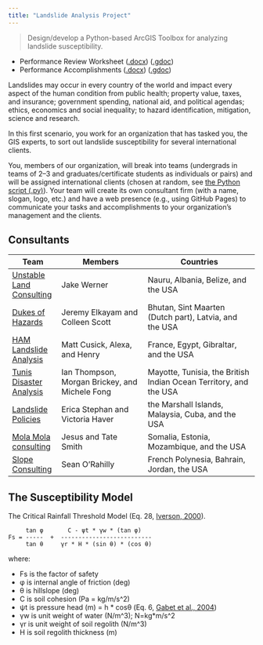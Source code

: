 ```yaml
---
title: "Landslide Analysis Project"
---
```


> Design/develop a Python-based ArcGIS Toolbox for analyzing landslide susceptibility.

- Performance Review Worksheet ([.docx][prwdocx]) ([.gdoc][prwgdoc])
- Performance Accomplishments ([.docx][padocx]) ([.gdoc][pagdoc])

Landslides may occur in every country of the world and impact every aspect of the human condition from public health; property value, taxes, and insurance; government spending, national aid, and political agendas; ethics, economics and social inequality; to hazard identification, mitigation, science and research.

In this first scenario, you work for an organization that has tasked you, the GIS experts, to sort out landslide susceptibility for several international clients.

You, members of our organization, will break into teams (undergrads in teams of 2--3 and graduates/certificate students as individuals or pairs) and will be assigned international clients (chosen at random, see [the Python script (.py)](scripts/random_country_generator.py)).
Your team will create its own consultant firm (with a name, slogan, logo, etc.) and have a web presence (e.g., using GitHub Pages) to communicate your tasks and accomplishments to your organization's management and the clients.


## Consultants

| Team | Members | Countries |
| ---- | ------- | --------- |
| [Unstable Land Consulting](https://unstable-ground-consulting.github.io/Landslide-Susceptibility/) | Jake Werner | Nauru, Albania, Belize, and the USA |
| [Dukes of Hazards](https://giraffename.github.io/) | Jeremy Elkayam and Colleen Scott | Bhutan, Sint Maarten (Dutch part), Latvia, and the USA |
| [HAM Landslide Analysis](https://hamlandslideanalysis.weebly.com/) | Matt Cusick, Alexa, and Henry | France, Egypt, Gibraltar, and the USA |
| [Tunis Disaster Analysis](https://tunisda.weebly.com/) | Ian Thompson, Morgan Brickey, and Michele Fong | Mayotte, Tunisia, the British Indian Ocean Territory, and the USA |
| [Landslide Policies](https://edgeworth-consulting.github.io/Landslide-Policies/) | Erica Stephan and Victoria Haver | the Marshall Islands, Malaysia, Cuba, and the USA |
| [Mola Mola consulting](https://molamolaconsulting.github.io/) | Jesus and Tate Smith | Somalia, Estonia, Mozambique, and the USA |
| [Slope Consulting](https://slopeconsulting.github.io/) | Sean O'Rahilly | French Polynesia, Bahrain, Jordan, the USA |


## The Susceptibility Model
The Critical Rainfall Threshold Model (Eq. 28, [Iverson, 2000](https://doi.org/10.1029/2000WR900090)).

```
     tan φ       C - ψt * γw * (tan φ)
Fs = -----  +  --------------------------
     tan θ     γr * H * (sin θ) * (cos θ)
```

where:

- Fs is the factor of safety
- φ is internal angle of friction (deg)
- θ is hillslope (deg)
- C is soil cohesion (Pa = kg/m/s^2)
- ψt is pressure head (m) = h * cosθ (Eq. 6, [Gabet et al., 2004](https://doi.org/10.1016/j.geomorph.2004.03.011))
- γw is unit weight of water (N/m^3); N=kg*m/s^2
- γr is unit weight of soil regolith (N/m^3)
- H is soil regolith thickness (m)

[prwdocx]: docs\GIS420-520_S20_PRW-1.docx
[padocx]: docs\GIS420-520_S20_PA-1.docx
[prwgdoc]: https://docs.google.com/document/d/1Imlo0qUh7pSh2pn_6FOhjprq35SD2munp1YMLrpBoV0/edit?usp=sharing
[pagdoc]: https://docs.google.com/document/d/1g5FgJ4xieyl9dPvzktkNZMOetml7QIT98QlhhxXlsXk/edit?usp=sharing
